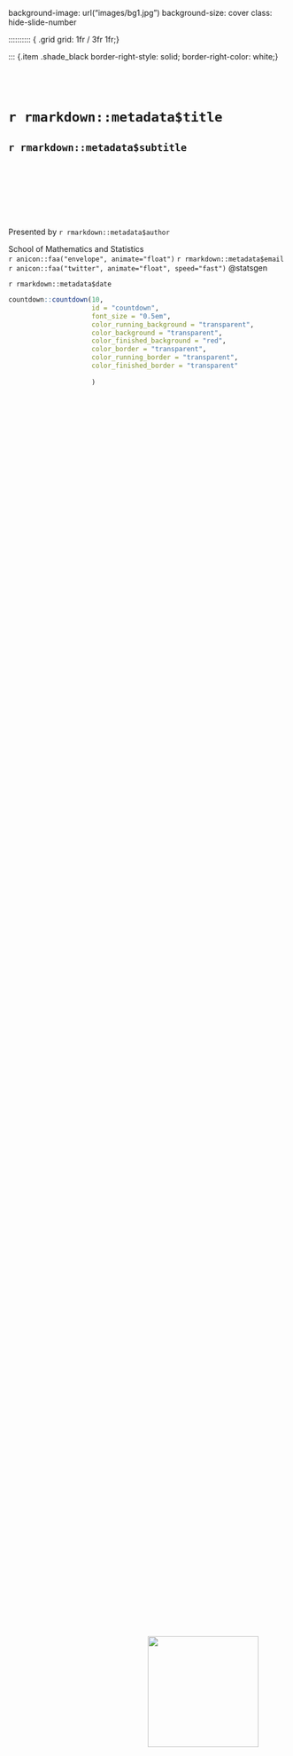 background-image: url("images/bg1.jpg")
background-size: cover
class: hide-slide-number


:::::::::: { .grid grid: 1fr / 3fr 1fr;} 

::: {.item .shade_black border-right-style: solid; border-right-color: white;}

<br><br>

# `r rmarkdown::metadata$title`

## <span style="color:`r rmarkdown::metadata$color_theme`">`r rmarkdown::metadata$subtitle`</span>

<br>
<br>
<br>
<br>
<br>
<br>

Presented by `r rmarkdown::metadata$author`

School of Mathematics and Statistics<br>
`r anicon::faa("envelope", animate="float")`  `r rmarkdown::metadata$email`
`r anicon::faa("twitter", animate="float", speed="fast")`  @statsgen

`r rmarkdown::metadata$date`


::: item 



:::::::::: 

<img src="assets/USydLogo-white.svg" style="position:absolute; bottom:20%; left:50%;width:200px">


```r
countdown::countdown(10, 
                     id = "countdown",
                     font_size = "0.5em",
                     color_running_background = "transparent",
                     color_background = "transparent",
                     color_finished_background = "red",
                     color_border = "transparent",
                     color_running_border = "transparent",
                     color_finished_border = "transparent"
                     
                     )
```

